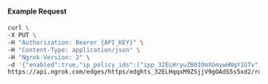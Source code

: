 #### Example Request

```bash
curl \
-X PUT \
-H "Authorization: Bearer {API_KEY}" \
-H "Content-Type: application/json" \
-H "Ngrok-Version: 2" \
-d '{"enabled":true,"ip_policy_ids":["ipp_32ELHryuZB0IOmXGmywHNqY1GTv","ipp_32ELHqtFblQaDl6fUdY3Ph4RjrM"]}' \
https://api.ngrok.com/edges/https/edghts_32ELHqqxM9ZSjjV9gOAdS5s5xd2/routes/edghtsrt_32ELHokrfqrJY2A6woDOpEafX1a/ip_restriction
```

